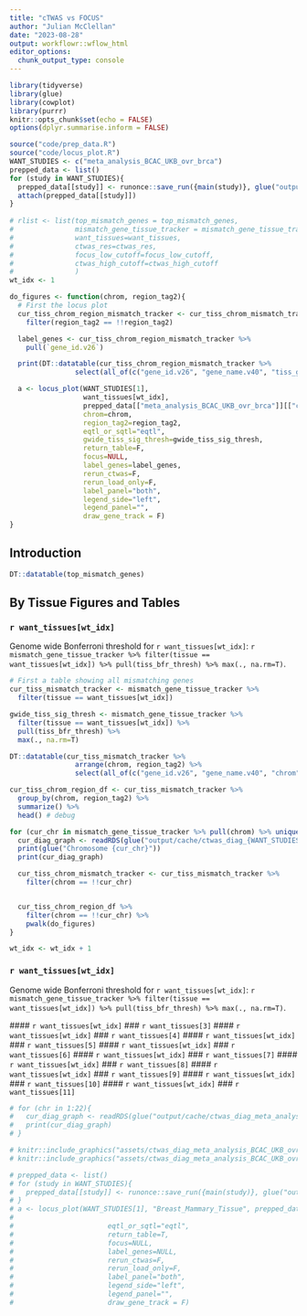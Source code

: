 ```yaml
---
title: "cTWAS vs FOCUS"
author: "Julian McClellan"
date: "2023-08-28"
output: workflowr::wflow_html
editor_options:
  chunk_output_type: console
---
```


```r
library(tidyverse)
library(glue)
library(cowplot)
library(purrr)
knitr::opts_chunk$set(echo = FALSE)
options(dplyr.summarise.inform = FALSE)

source("code/prep_data.R")
source("code/locus_plot.R")
WANT_STUDIES <- c("meta_analysis_BCAC_UKB_ovr_brca")
prepped_data <- list()
for (study in WANT_STUDIES){
  prepped_data[[study]] <- runonce::save_run({main(study)}, glue("output/cache/{study}.rds"))
  attach(prepped_data[[study]])
}
  
# rlist <- list(top_mismatch_genes = top_mismatch_genes,
#               mismatch_gene_tissue_tracker = mismatch_gene_tissue_tracker,
#               want_tissues=want_tissues,
#               ctwas_res=ctwas_res,
#               focus_low_cutoff=focus_low_cutoff,
#               ctwas_high_cutoff=ctwas_high_cutoff
#               )
wt_idx <- 1

do_figures <- function(chrom, region_tag2){
  # First the locus plot
  cur_tiss_chrom_region_mismatch_tracker <- cur_tiss_chrom_mismatch_tracker %>%
    filter(region_tag2 == !!region_tag2)

  label_genes <- cur_tiss_chrom_region_mismatch_tracker %>%
    pull(`gene_id.v26`)

  print(DT::datatable(cur_tiss_chrom_region_mismatch_tracker %>% 
                select(all_of(c("gene_id.v26", "gene_name.v40", "tiss_gwide_twas_bfr_sig", "tiss_bfr_thresh")))))

  a <- locus_plot(WANT_STUDIES[1],
                  want_tissues[wt_idx],
                  prepped_data[["meta_analysis_BCAC_UKB_ovr_brca"]][["ctwas_res"]],
                  chrom=chrom,
                  region_tag2=region_tag2,
                  eqtl_or_sqtl="eqtl",
                  gwide_tiss_sig_thresh=gwide_tiss_sig_thresh,
                  return_table=F,
                  focus=NULL,
                  label_genes=label_genes,
                  rerun_ctwas=F,
                  rerun_load_only=F,
                  label_panel="both",
                  legend_side="left",
                  legend_panel="",
                  draw_gene_track = F)
}
```

## Introduction

```r
DT::datatable(top_mismatch_genes)
```

## By Tissue Figures and Tables

### `r want_tissues[wt_idx]`

Genome wide Bonferroni threshold for `r want_tissues[wt_idx]`: `r mismatch_gene_tissue_tracker %>% filter(tissue == want_tissues[wt_idx]) %>% pull(tiss_bfr_thresh) %>% max(., na.rm=T)`.
```r
# First a table showing all mismatching genes
cur_tiss_mismatch_tracker <- mismatch_gene_tissue_tracker %>%
  filter(tissue == want_tissues[wt_idx])

gwide_tiss_sig_thresh <- mismatch_gene_tissue_tracker %>%
  filter(tissue == want_tissues[wt_idx]) %>%
  pull(tiss_bfr_thresh) %>%
  max(., na.rm=T)

DT::datatable(cur_tiss_mismatch_tracker %>%
                arrange(chrom, region_tag2) %>%
                select(all_of(c("gene_id.v26", "gene_name.v40", "chrom", "tiss_gwide_twas_bfr_sig"))))

cur_tiss_chrom_region_df <- cur_tiss_mismatch_tracker %>%
  group_by(chrom, region_tag2) %>%
  summarize() %>%
  head() # debug

for (cur_chr in mismatch_gene_tissue_tracker %>% pull(chrom) %>% unique() %>% sort()){
  cur_diag_graph <- readRDS(glue("output/cache/ctwas_diag_{WANT_STUDIES[1]}__{want_tissues[wt_idx]}__eqtl_chr{cur_chr}.rds"))
  print(glue("Chromosome {cur_chr}"))
  print(cur_diag_graph)

  cur_tiss_chrom_mismatch_tracker <- cur_tiss_mismatch_tracker %>%
    filter(chrom == !!cur_chr)


  cur_tiss_chrom_region_df %>%
    filter(chrom == !!cur_chr) %>%
    pwalk(do_figures)
}

wt_idx <- wt_idx + 1
```

### `r want_tissues[wt_idx]`

Genome wide Bonferroni threshold for `r want_tissues[wt_idx]`: `r mismatch_gene_tissue_tracker %>% filter(tissue == want_tissues[wt_idx]) %>% pull(tiss_bfr_thresh) %>% max(., na.rm=T)`.

 #### `r want_tissues[wt_idx]` ### `r want_tissues[3]`
 #### `r want_tissues[wt_idx]` ### `r want_tissues[4]`
 #### `r want_tissues[wt_idx]` ### `r want_tissues[5]`
 #### `r want_tissues[wt_idx]` ### `r want_tissues[6]`
 #### `r want_tissues[wt_idx]` ### `r want_tissues[7]`
 #### `r want_tissues[wt_idx]` ### `r want_tissues[8]`
 #### `r want_tissues[wt_idx]` ### `r want_tissues[9]`
 #### `r want_tissues[wt_idx]` ### `r want_tissues[10]`
 #### `r want_tissues[wt_idx]` ### `r want_tissues[11]`

```r
# for (chr in 1:22){
#   cur_diag_graph <- readRDS(glue("output/cache/ctwas_diag_meta_analysis_BCAC_UKB_ovr_brca__Breast_Mammary_Tissue__eqtl_chr{chr}.rds"))
#   print(cur_diag_graph)
# }
```

```r
# knitr::include_graphics("assets/ctwas_diag_meta_analysis_BCAC_UKB_ovr_brca__Breast_Mammary_Tissue__eqtl_chr1.png", error=F)
# knitr::include_graphics("assets/ctwas_diag_meta_analysis_BCAC_UKB_ovr_brca__Breast_Mammary_Tissue__eqtl_chr2.png", error=F)
```

```r
# prepped_data <- list()
# for (study in WANT_STUDIES){
#   prepped_data[[study]] <- runonce::save_run({main(study)}, glue("output/cache/{study}.rds"))
# }
# a <- locus_plot(WANT_STUDIES[1], "Breast_Mammary_Tissue", prepped_data[["meta_analysis_BCAC_UKB_ovr_brca"]][["ctwas_res"]],
#                 
#                       eqtl_or_sqtl="eqtl",
#                       return_table=T,
#                       focus=NULL,
#                       label_genes=NULL,
#                       rerun_ctwas=F,
#                       rerun_load_only=F,
#                       label_panel="both",
#                       legend_side="left",
#                       legend_panel="",
#                       draw_gene_track = F)
```

